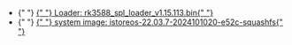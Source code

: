 
<ul>
  <li style={{ display: `${props.loader ? "block" : "none"}` }}>
    {" "}
    <a href="https://dl.radxa.com/e/e52c/images/rk3588_spl_loader_v1.15.113.bin">
      {" "}
      Loader: rk3588_spl_loader_v1.15.113.bin{" "}
    </a>
  </li>
  <li style={{ display: `${props.system_img ? "block" : "none"}` }}>
    {" "}
    <a href="https://dl.radxa.com/e/e52c/images/istoreos-22.03.7-2024101020-e52c-squashfs.img.gz">
      {" "}
      system image: istoreos-22.03.7-2024101020-e52c-squashfs{" "}
    </a>
  </li>
</ul>
